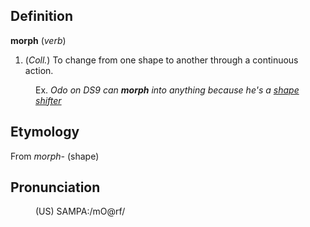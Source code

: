 == Definition ==

<b>morph</b> (<i>verb</i>)
# (<i>Coll.</i>) To change from one shape to another through a continuous action.

:Ex.  <i>Odo on DS9 can <b>morph</b> into anything because he's a [[shape shifter]]</i>

== Etymology ==

From <i>morph-</i> (shape)


== Pronunciation ==

:(US) SAMPA:/mO@rf/
